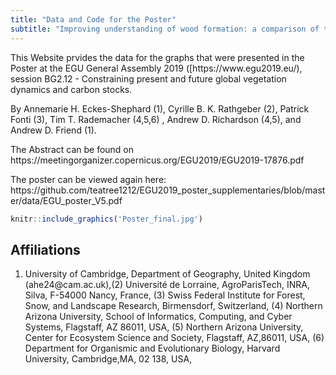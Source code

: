```yaml
---
title: "Data and Code for the Poster"
subtitle: "Improving understanding of wood formation: a comparison of two models"
---
```



This Website prvides the data for the graphs that were presented in the Poster at the EGU General Assembly 2019 ([https://www.egu2019.eu/),
session BG2.12 - Constraining present and future global vegetation dynamics and carbon stocks.

By Annemarie H. Eckes-Shephard (1), Cyrille B. K. Rathgeber (2), Patrick Fonti (3), Tim T. Rademacher (4,5,6) , Andrew D. Richardson (4,5), and Andrew D. Friend (1).


The Abstract can be found on https://meetingorganizer.copernicus.org/EGU2019/EGU2019-17876.pdf


The poster can be viewed again here: 
https://github.com/teatree1212/EGU2019_poster_supplementaries/blob/master/data/EGU_poster_V5.pdf


 ```r

knitr::include_graphics('Poster_final.jpg')

 
```



## Affiliations
(1) University of Cambridge, Department of Geography, United Kingdom (ahe24@cam.ac.uk),(2) Université de Lorraine, AgroParisTech, INRA, Silva, F-54000 Nancy, France, (3) Swiss Federal Institute for Forest, Snow, and Landscape Research, Birmensdorf, Switzerland, (4) Northern Arizona University, School of Informatics, Computing, and Cyber Systems, Flagstaff, AZ 86011, USA, (5) Northern Arizona University, Center for Ecosystem Science and Society, Flagstaff, AZ,86011, USA, (6) Department for Organismic and Evolutionary Biology, Harvard University, Cambridge,MA, 02 138, USA, 
